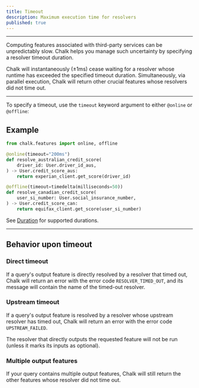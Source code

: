 ```yaml
---
title: Timeout
description: Maximum execution time for resolvers
published: true
---
```


---

Computing features associated with third-party services can be unpredictably slow.
Chalk helps you manage such uncertainty by specifying a resolver timeout duration.

Chalk will instantaneously (&pm;1ms) cease waiting for a resolver whose
runtime has exceeded the specified timeout duration. Simultaneously,
via parallel execution, Chalk will return other crucial features whose
resolvers did not time out.

---

To specify a timeout, use the `timeout` keyword argument to either
`@online` or `@offline`:

## Example

```python
from chalk.features import online, offline

@online(timeout="200ms")
def resolve_australian_credit_score(
    driver_id: User.driver_id_aus,
) -> User.credit_score_aus:
    return experian_client.get_score(driver_id)

@offline(timeout=timedelta(milliseconds=50))
def resolve_canadian_credit_score(
    user_si_number: User.social_insurance_number,
) -> User.credit_score_can:
    return equifax_client.get_score(user_si_number)
```
See [Duration](/api-docs#Duration) for supported durations.

---

## Behavior upon timeout
### Direct timeout
If a query's output feature is directly resolved by a resolver that
timed out, Chalk will return an error with the error code `RESOLVER_TIMED_OUT`,
and its message will contain the name of the timed-out resolver.

### Upstream timeout
If a query's output feature is resolved by a resolver whose upstream
resolver has timed out, Chalk will return an error with the error
code `UPSTREAM_FAILED`.

The resolver that directly outputs the requested feature will not be
run (unless it marks its inputs as optional).

### Multiple output features
If your query contains multiple output features, Chalk will still
return the other features whose resolver did not time out.
